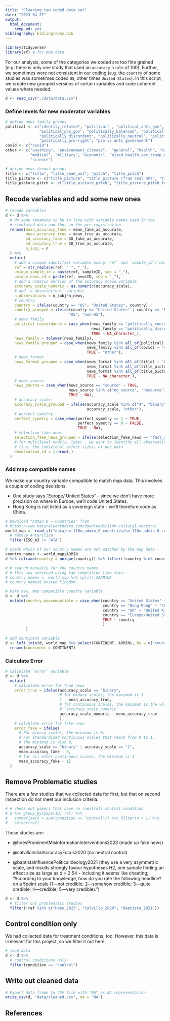 ```yaml
---
title: "Cleaning raw coded data set"
date: "2023-04-27"
output: 
  html_document: 
    keep_md: yes
bibliography: bibliography.bib
---
```


```r
library(tidyverse)
library(sf) # for map data
```

For our analysis, some of the categories we coded are too fine grained (e.g. there is only one study that used an `accuracy_scale` of 100). Further, we sometimes were not consistent in our coding (e.g. the `country` of some studies was sometimes coded `US`, other times `United States`). In this script, we create new grouped versions of certain variables and code coherent values where needed.

```r
d <- read_csv("./data/data.csv")
```

### Define levels for new moderator variables

```r
# define news family groups
political <- c("identity_related", "political" , "political_anti_gov", 
               "political_pro_gov", "politically_balanced", "politically_concordant", 
               "politically_discordant", "politically_neutral", "politically_pro-left", 
               "politically_pro-right", "pro vs anti government")
covid <- c("covid")
other <- c("anything", "environment_climate",  "general", "health", "historical", 
           "medical", "military", "economic", "mixed_health_sex_trump_nature_syria_crime",
           "science")

# define news_format groups
title <- c("title", "title_read_out", "pitch", "title_pitch")
title_picture <- c("title_picture", "title_picture (from real SM)", "title_picture + AUDIO")
title_picture_pitch <- c("title_picture_pitch", "title_picture_pitch_fulltext")
```

## Recode variables and add some new ones

```r
# recode variables
d <- d %>% 
  # do some renaming to be in line with variable names used in the 
  # simulated data and thus in the pre-registration
  rename(mean_accuracy_fake = mean_fake_as_accurate, 
         mean_accuracy_true = mean_true_as_accurate, 
         sd_accuracy_fake = SD_fake_as_accurate, 
         sd_accuracy_true = SD_true_as_accurate, 
         n_subj = n
  ) %>% 
  mutate(
    # add a unique identifier variable using `ref` and `sample_id`/`news_id`
    ref = str_replace(ref, " ", "_"),
    unique_sample_id = paste(ref, sampleID, sep = "_"),
    unique_news_id = paste(ref, newsID, sep = "_"),
    # add a numeric version of the accuracy scale variable
    accuracy_scale_numeric = as.numeric(accuracy_scale),
    # add `n_observations` variable
    n_observations = n_subj*n_news,
    # country
    country = ifelse(country == "US", "United States", country),
    country_grouped = ifelse(country == "United States" | country == "Europe/United States", 
                            "US", "non-US"),
    # news_family
    political_concordance = case_when(news_family == "politically_concordant" ~ "concordant", 
                                      news_family == "politically_discordant" ~ "discordant",
                                      TRUE ~ NA_character_), 
    news_family = tolower(news_family),
    news_family_grouped = case_when(news_family %in% all_of(political) ~ "political", 
                                    news_family %in% all_of(covid) ~ "covid",
                                    TRUE ~ "other"),
    # news_format
    news_format_grouped = case_when(news_format %in% all_of(title) ~ "headline", 
                                    news_format %in% all_of(title_picture) ~ "headline_picture",
                                    news_format %in% all_of(title_picture_pitch) ~ "headline_picture_lede", 
                                    TRUE ~ NA_character_),
    # news_source
    news_source = case_when(news_source == "source" ~ TRUE, 
                            news_source %in% c("no_source", "nosource") ~ FALSE,
                            TRUE ~ NA), 
    # accuracy scale
    accuracy_scale_grouped = ifelse(accuracy_scale %in% c("4", "binary", "6", "7"), 
                                    accuracy_scale, "other"), 
    # perfect symetry
    perfect_symetry = case_when(perfect_symetry == 1 ~ TRUE,
                                perfect_symetry == 0 ~ FALSE,
                                TRUE ~ NA),
    # selection fake news
    selection_fake_news_grouped = ifelse(selection_fake_news == "fact_checking", "fact check sites", "identified by researchers"),
    # for multilevel models, later , we want to identify all observations
    # (i.e. the individual effect sizes) of our data 
    observation_id = 1:nrow(.)
  )
```

### Add map compatible names

We make our country variable compatible to match map data. This involves a couple of coding decisions:

-   One study says "Europe/ United States" - since we don't have more precision on where in Europe, we'll code United States.
-   Hong Kong is not listed as a sovereign state - we'll therefore code as China.

```r
# Download "Admin 0 – Countries" from
# https://www.naturalearthdata.com/downloads/110m-cultural-vectors/
world_map <- read_sf("data/ne_110m_admin_0_countries/ne_110m_admin_0_countries.shp") %>%
  # remove Antarctica
  filter(ISO_A3 != "ATA")

# Check which of our country names are not matched by the map data
country_names <- world_map$ADMIN
d %>% reframe(country = unique(country)) %>% filter(!country %in% country_names) 

# # search manually for the country names
# # this was achieved using tab completion like this:
# country_names <- world_map %>% split(.$ADMIN)
# country_names$`United Kingdom`

# make new, map compatible country variable  
d <- d %>% 
  mutate(country_mapcompatible = case_when(country == "United States" ~ "United States of America",
                                           country == "Hong Kong" ~ "China", 
                                           country == "UK" ~ "United Kingdom",
                                           country == "Europe/United States" ~ "United States of America",
                                           TRUE ~ country
                                           )
         )

# add continent variable
d <- left_join(d, world_map %>% select(CONTINENT, ADMIN), by = c("country_mapcompatible" = "ADMIN")) %>% 
  rename(continent = CONTINENT)
```

### Calculate Error

```r
# calculate `error` variable
d <- d %>% 
  mutate(
    # calculate error for true news
    error_true = ifelse(accuracy_scale == "binary", 
                        # for binary scales, the maximum is 1
                        1 - mean_accuracy_true, 
                        # for continuous scales, the maximum is the value of
                        # `accuracy_scale_numeric`
                        accuracy_scale_numeric - mean_accuracy_true
                        ),
    # calculate error for fake news
    error_fake = ifelse(
      # For binary scales, the minimum is 0.
      # For standardized continuous scales that reach from 0 to 1, 
      # the minimum is also 0,
      accuracy_scale == "binary" | accuracy_scale == "1", 
      mean_accuracy_fake - 0,
      # for all other continuous scales, the minimum is 1
      mean_accuracy_fake - 1)
  )
```

## Remove Problematic studies

There are a few studies that we collected data for first, but that on second inspection do not meet our inclusion criteria.

```r
# # check out papers that have no (neutral) control condition
# d %>% group_by(paperID, ref) %>% 
#   summarize(n = sum(condition == "control")) %>% filter(n < 1) %>% 
#   select(ref)
```

Those studies are:

-   @hoesProminentMisinformationInterventions2023 (made up fake news)

-   @calvilloInitialAccuracyFocus2020 (no neutral control)

-   @baptistaInfluencePoliticalIdeology2021 (they use a very asymmetric scale, and results strongly favour hypotheses H2, one sample finding an effect size as large as d = 2.54 - including it seems like cheating; "According to your knowledge, how do you rate the following headline? on a 5point scale (1---not credible; 2---somehow credible; 3---quite credible; 4---credible; 5---very credible).")

```r
d <- d %>% 
  # filter out problematic studies
  filter(!ref %in% c("Hoes_2023", "Calvillo_2020", "Baptista_2021"))
```

## Control condition only

We had collected data for treatment conditions, too. However, this data is irrelevant for this project, so we filter it out here. 

```r
# load data
d <- d %>% 
  # control conditions only
  filter(condition == "control")
```


## Write out cleaned data

```r
# Export data frame to CSV file with "NA" as NA representation
write_csv(d, "data/cleaned.csv", na = "NA")
```

## References
